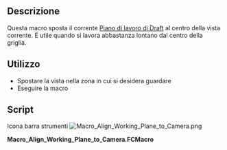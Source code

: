 <languages/>

{{Macro/it
|Name=Macro Align Working Plane to Camera
|Icon=Macro_Align_Working_Plane_to_Camera.png
|Translate=Allinea il piano di lavoro alla camera
|Description=Questa macro sposta il corrente [[Draft SelectPlane/it|Piano di lavoro di Draft]] al centro della vista corrente |Author=yorik
|Version=1.0
|Date=2017-05-10
|Download=[https://wiki.freecad.org/images/0/01/Macro_Align_Working_Plane_to_Camera.png ToolBar Icon]
|FCVersion=Tutte
|SeeAlso=[[Macro_Align_Camera_to_Working_Plane/it|Macro Align Camera to Working Plane]] [[File:Macro_Align_Camera_to_Working_Plane.png|24px|Macro Align Camera to Working Plane]]
}}

<span id="Description"></span>
==Descrizione==

Questa macro sposta il corrente [[Draft SelectPlane/it|Piano di lavoro di Draft]] al centro della vista corrente. È utile quando si lavora abbastanza lontano dal centro della griglia.

<span id="Usage"></span>
==Utilizzo==

* Spostare la vista nella zona in cui si desidera guardare
* Eseguire la macro

==Script==

Icona barra strumenti
[[Image:Macro_Align_Working_Plane_to_Camera.png]]

'''Macro_Align_Working_Plane_to_Camera.FCMacro'''

{{MacroCode|code=
import FreeCAD,FreeCADGui
cam = FreeCAD.Vector(FreeCADGui.ActiveDocument.ActiveView.getCameraNode().position.getValue().getValue())
pos = FreeCAD.DraftWorkingPlane.projectPoint(cam)
FreeCAD.DraftWorkingPlane.position = pos
FreeCADGui.Snapper.setGrid()
}}

{{clear}}